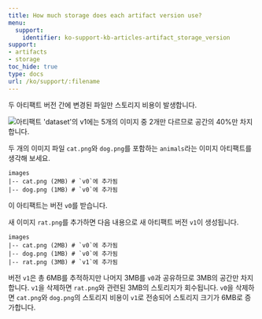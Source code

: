---
title: How much storage does each artifact version use?
menu:
  support:
    identifier: ko-support-kb-articles-artifact_storage_version
support:
- artifacts
- storage
toc_hide: true
type: docs
url: /ko/support/:filename
---

두 아티팩트 버전 간에 변경된 파일만 스토리지 비용이 발생합니다.

<Frame>
    <img src="/images/artifacts/artifacts-dedupe.PNG" alt="아티팩트 'dataset'의 v1에는 5개의 이미지 중 2개만 다르므로 공간의 40%만 차지합니다."  />
</Frame>

두 개의 이미지 파일 `cat.png`와 `dog.png`를 포함하는 `animals`라는 이미지 아티팩트를 생각해 보세요.

```
images
|-- cat.png (2MB) # `v0`에 추가됨
|-- dog.png (1MB) # `v0`에 추가됨
```

이 아티팩트는 버전 `v0`를 받습니다.

새 이미지 `rat.png`를 추가하면 다음 내용으로 새 아티팩트 버전 `v1`이 생성됩니다.

```
images
|-- cat.png (2MB) # `v0`에 추가됨
|-- dog.png (1MB) # `v0`에 추가됨
|-- rat.png (3MB) # `v1`에 추가됨
```

버전 `v1`은 총 6MB를 추적하지만 나머지 3MB를 `v0`과 공유하므로 3MB의 공간만 차지합니다. `v1`을 삭제하면 `rat.png`와 관련된 3MB의 스토리지가 회수됩니다. `v0`을 삭제하면 `cat.png`와 `dog.png`의 스토리지 비용이 `v1`로 전송되어 스토리지 크기가 6MB로 증가합니다.
